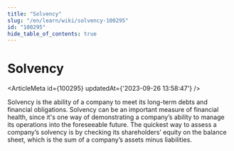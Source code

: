 ```yaml
---
title: "Solvency"
slug: "/en/learn/wiki/solvency-100295"
id: "100295"
hide_table_of_contents: true
---
```



# Solvency

<ArticleMeta id={100295} updatedAt={'2023-09-26 13:58:47'} />
<div className='border-solid border-b border-t-0 my-4 border-[var(--ifm-color-gray-300)]' />

Solvency is the ability of a company to meet its long-term debts and financial obligations. Solvency can be an important measure of financial health, since it's one way of demonstrating a company’s ability to manage its operations into the foreseeable future. The quickest way to assess a company’s solvency is by checking its shareholders’ equity on the balance sheet, which is the sum of a company’s assets minus liabilities.
